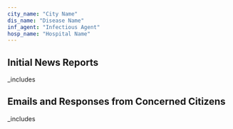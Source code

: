 ```yaml
---
city_name: "City Name"
dis_name: "Disease Name"
inf_agent: "Infectious Agent"
hosp_name: "Hospital Name"
---
```


## Initial News Reports

\_includes

## Emails and Responses from Concerned Citizens

\_includes
